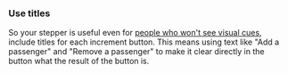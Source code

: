 ### Use titles

So your stepper is useful even for [people who won't see visual cues](/accessibfoundationility/accessibility/),
include titles for each increment button.
This means using text like "Add a passenger" and "Remove a passenger"
to make it clear directly in the button what the result of the button is.
